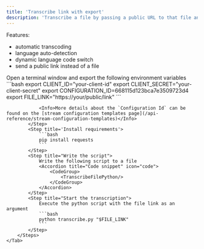 ```yaml
---
title: 'Transcribe link with export'
description: 'Transcribe a file by passing a public URL to that file and export the complete result'
---
```



Features:
* automatic transcoding
* language auto-detection
* dynamic language code switch
* send a public link instead of a file


<Tabs>
    <Tab title="Python">
        <Steps>
            <Step title="Open terminal">
                Open a terminal window and export the following environment variables
                ```bash
                export CLIENT_ID="your-client-id"
                export CLIENT_SECRET="your-client-secret"
                export CONFIGURATION_ID=668115d123bca7e3509723d4
                export FILE_LINK="https://your/public/link"
                ```

                <Info>More details about the `Configuration Id` can be found on the [stream configuration templates page](/api-reference/stream-configuration-templates)</Info>
            </Step>
            <Step title='Install requirements'>
                ```bash
                pip install requests
                ```
            </Step>
            <Step title="Write the script">
                Write the following script to a file
                <Accordion title="Code snippet" icon="code">
                    <CodeGroup>
                        <TranscribeFilePython/>
                    </CodeGroup>
                </Accordion>
            </Step>
            <Step title="Start the transcription">
                Execute the python script with the file link as an argument
                ```bash
                python transcribe.py "$FILE_LINK"
                ```
            </Step>
        </Steps>
    </Tab>
</Tabs>